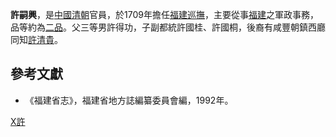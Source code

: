 '''許嗣興'''，是[[中國|中國]][[清朝|清朝]]官員，於1709年擔任[[福建巡撫|福建巡撫]]，主要從事[[福建|福建]]之軍政事務，品等約為[[二品|二品]]。父三等男許得功，子副都統許國桂、許國桐，後裔有咸豐朝鎮西廳同知[[許清貴|許清貴]]。
{{start box}}
{{s-before|[[张伯行|张伯行]]}}
{{s-title|[[福建巡撫|福建巡撫]]|1709年上任}}
{{s-after|[[黃秉中|黃秉中]]}}
{{end box}}

==參考文獻==
*《福建省志》，福建省地方誌編纂委員會編，1992年。

{{清朝人物小作品}}

[[Category:清朝福建巡抚|X許]]